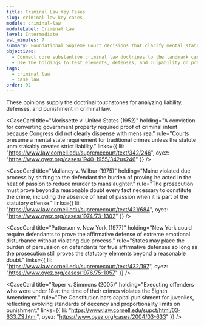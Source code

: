 ```yaml
---
title: Criminal Law Key Cases
slug: criminal-law-key-cases
module: criminal-law
moduleLabel: Criminal Law
level: Intermediate
est_minutes: 7
summary: Foundational Supreme Court decisions that clarify mental states, burdens of proof, and proportional punishment.
objectives:
  - Connect core substantive criminal law doctrines to the landmark cases that established them.
  - Use the holdings to test elements, defenses, and culpability on practice problems.
tags:
  - criminal law
  - case law
order: 92
---
```


These opinions supply the doctrinal touchstones for analyzing liability, defenses, and punishment in criminal law.

<CaseCard
  title="Morissette v. United States (1952)"
  holding="A conviction for converting government property required proof of criminal intent because Congress did not clearly dispense with mens rea."
  rule="Courts presume a mental state requirement for traditional crimes unless the statute unmistakably creates strict liability."
  links={{
    lii: "https://www.law.cornell.edu/supremecourt/text/342/246",
    oyez: "https://www.oyez.org/cases/1940-1955/342us246"
  }}
/>

<CaseCard
  title="Mullaney v. Wilbur (1975)"
  holding="Maine violated due process by shifting to the defendant the burden of proving he acted in the heat of passion to reduce murder to manslaughter."
  rule="The prosecution must prove beyond a reasonable doubt every fact necessary to constitute the crime, including the absence of heat of passion when it is part of the statutory offense."
  links={{
    lii: "https://www.law.cornell.edu/supremecourt/text/421/684",
    oyez: "https://www.oyez.org/cases/1974/73-1302"
  }}
/>

<CaseCard
  title="Patterson v. New York (1977)"
  holding="New York could require defendants to prove the affirmative defense of extreme emotional disturbance without violating due process."
  rule="States may place the burden of persuasion on defendants for true affirmative defenses so long as the prosecution still proves the statutory elements beyond a reasonable doubt."
  links={{
    lii: "https://www.law.cornell.edu/supremecourt/text/432/197",
    oyez: "https://www.oyez.org/cases/1976/75-1057"
  }}
/>

<CaseCard
  title="Roper v. Simmons (2005)"
  holding="Executing offenders who were under 18 at the time of their crimes violates the Eighth Amendment."
  rule="The Constitution bars capital punishment for juveniles, reflecting evolving standards of decency and proportionality limits on punishment."
  links={{
    lii: "https://www.law.cornell.edu/supct/html/03-633.ZS.html",
    oyez: "https://www.oyez.org/cases/2004/03-633"
  }}
/>

